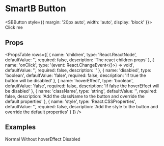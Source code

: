 
<Meta title='Overview|Components/SB/Button' />

# SmartB Button

<SBButton style={{ margin: '20px auto', width: 'auto', display: 'block' }}>
  Click me
</SBButton>

## Props

<PropsTable
  rows={[
    {
      name: 'children',
      type: 'React.ReactNode',
      defaultValue: '',
      required: false,
      description: 'The react children props'
    },
    {
      name: 'onClick',
      type: '(event: React.ChangeEvent<{}>) => void',
      defaultValue: '',
      required: false,
      description: ''
    },
    {
      name: 'disabled',
      type: 'boolean',
      defaultValue: 'false',
      required: false,
      description: 'If true the button will be disabled'
    },
    {
      name: 'hoverEffect',
      type: 'boolean',
      defaultValue: 'false',
      required: false,
      description: 'If false the hoverEffect will be disabled'
    },
    {
      name: 'className',
      type: 'string',
      defaultValue: '',
      required: false,
      description:
        'Add the className to the button and override the default properties'
    },
    {
      name: 'style',
      type: 'React.CSSProperties',
      defaultValue: '',
      required: false,
      description:
        'Add the style to the button and override the default properties'
    }
  ]}
/>

## Examples

<Preview>
  <SBButton>Normal</SBButton>
  <SBButton hoverEffect={false}>Without hoverEffect</SBButton>
  <SBButton disabled={true}>Disabled</SBButton>
</Preview>
